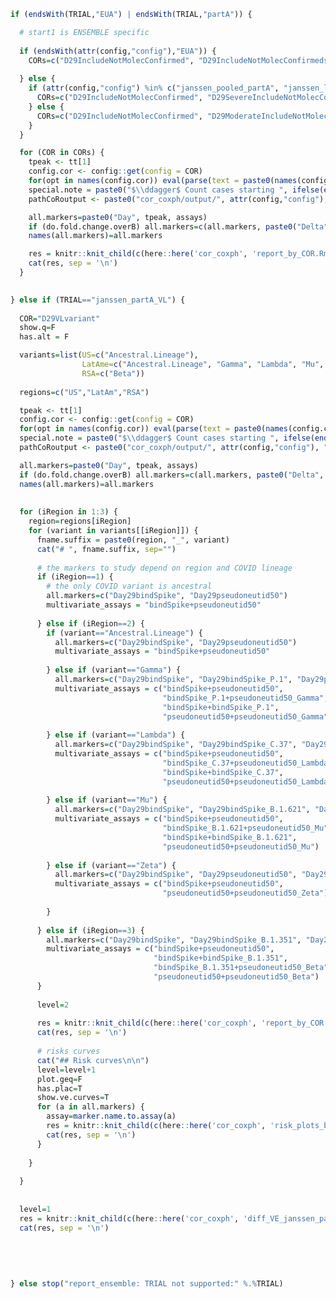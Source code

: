 ```r

if (endsWith(TRIAL,"EUA") | endsWith(TRIAL,"partA")) {

  # start1 is ENSEMBLE specific
    
  if (endsWith(attr(config,"config"),"EUA")) {
    CORs=c("D29IncludeNotMolecConfirmed", "D29IncludeNotMolecConfirmedstart1")
    
  } else {
    if (attr(config,"config") %in% c("janssen_pooled_partA", "janssen_la_partA")) {
      CORs=c("D29IncludeNotMolecConfirmed", "D29SevereIncludeNotMolecConfirmed", "D29ModerateIncludeNotMolecConfirmed")
    } else {
      CORs=c("D29IncludeNotMolecConfirmed", "D29ModerateIncludeNotMolecConfirmed")
    }
  }

  for (COR in CORs) {
    tpeak <- tt[1]
    config.cor <- config::get(config = COR)
    for(opt in names(config.cor)) eval(parse(text = paste0(names(config.cor[opt])," <- config.cor[[opt]]")))
    special.note = paste0("$\\ddagger$ Count cases starting ", ifelse(endsWith(COR,"start1"),1,7), " days post Day 29.")
    pathCoRoutput <- paste0("cor_coxph/output/", attr(config,"config"), "/", COR)

    all.markers=paste0("Day", tpeak, assays)
    if (do.fold.change.overB) all.markers=c(all.markers, paste0("Delta", tpeak, "overB", assays))
    names(all.markers)=all.markers

    res = knitr::knit_child(c(here::here('cor_coxph', 'report_by_COR.Rmd')), quiet = TRUE)
    cat(res, sep = '\n')
  }
  

} else if (TRIAL=="janssen_partA_VL") {
  
  COR="D29VLvariant"
  show.q=F
  has.alt = F

  variants=list(US=c("Ancestral.Lineage"),
                LatAme=c("Ancestral.Lineage", "Gamma", "Lambda", "Mu", "Zeta"),
                RSA=c("Beta"))
  
  regions=c("US","LatAm","RSA")

  tpeak <- tt[1]
  config.cor <- config::get(config = COR)
  for(opt in names(config.cor)) eval(parse(text = paste0(names(config.cor[opt])," <- config.cor[[opt]]")))
  special.note = paste0("$\\ddagger$ Count cases starting ", ifelse(endsWith(COR,"start1"),1,7), " days post Day 29.")
  pathCoRoutput <- paste0("cor_coxph/output/", attr(config,"config"), "/", COR)

  all.markers=paste0("Day", tpeak, assays)
  if (do.fold.change.overB) all.markers=c(all.markers, paste0("Delta", tpeak, "overB", assays))
  names(all.markers)=all.markers
  
    
  for (iRegion in 1:3) {
    region=regions[iRegion]
    for (variant in variants[[iRegion]]) {
      fname.suffix = paste0(region, "_", variant)
      cat("# ", fname.suffix, sep="")
      
      # the markers to study depend on region and COVID lineage
      if (iRegion==1) {
        # the only COVID variant is ancestral
        all.markers=c("Day29bindSpike", "Day29pseudoneutid50")
        multivariate_assays = "bindSpike+pseudoneutid50"
        
      } else if (iRegion==2) {
        if (variant=="Ancestral.Lineage") {
          all.markers=c("Day29bindSpike", "Day29pseudoneutid50")
          multivariate_assays = "bindSpike+pseudoneutid50"
          
        } else if (variant=="Gamma") {
          all.markers=c("Day29bindSpike", "Day29bindSpike_P.1", "Day29pseudoneutid50", "Day29pseudoneutid50_Gamma")
          multivariate_assays = c("bindSpike+pseudoneutid50",
                                  "bindSpike_P.1+pseudoneutid50_Gamma",
                                  "bindSpike+bindSpike_P.1",
                                  "pseudoneutid50+pseudoneutid50_Gamma")
          
        } else if (variant=="Lambda") {
          all.markers=c("Day29bindSpike", "Day29bindSpike_C.37", "Day29pseudoneutid50", "Day29pseudoneutid50_Lambda")
          multivariate_assays = c("bindSpike+pseudoneutid50",
                                  "bindSpike_C.37+pseudoneutid50_Lambda",
                                  "bindSpike+bindSpike_C.37",
                                  "pseudoneutid50+pseudoneutid50_Lambda")
          
        } else if (variant=="Mu") {
          all.markers=c("Day29bindSpike", "Day29bindSpike_B.1.621", "Day29pseudoneutid50", "Day29pseudoneutid50_Mu")
          multivariate_assays = c("bindSpike+pseudoneutid50",
                                  "bindSpike_B.1.621+pseudoneutid50_Mu",
                                  "bindSpike+bindSpike_B.1.621",
                                  "pseudoneutid50+pseudoneutid50_Mu")
          
        } else if (variant=="Zeta") {
          all.markers=c("Day29bindSpike", "Day29pseudoneutid50", "Day29pseudoneutid50_Zeta")
          multivariate_assays = c("bindSpike+pseudoneutid50",
                                  "pseudoneutid50+pseudoneutid50_Zeta")
          
        }
          
      } else if (iRegion==3) {
        all.markers=c("Day29bindSpike", "Day29bindSpike_B.1.351", "Day29pseudoneutid50", "Day29pseudoneutid50_Beta")
        multivariate_assays = c("bindSpike+pseudoneutid50",
                                "bindSpike+bindSpike_B.1.351",
                                "bindSpike_B.1.351+pseudoneutid50_Beta",
                                "pseudoneutid50+pseudoneutid50_Beta")
      }
      
      level=2
      
      res = knitr::knit_child(c(here::here('cor_coxph', 'report_by_COR.Rmd')), quiet = TRUE)
      cat(res, sep = '\n')
      
      # risks curves
      cat("## Risk curves\n\n")
      level=level+1
      plot.geq=F
      has.plac=T
      show.ve.curves=T
      for (a in all.markers) {
        assay=marker.name.to.assay(a)
        res = knitr::knit_child(c(here::here('cor_coxph', 'risk_plots_by_assays.Rmd')), quiet = TRUE)
        cat(res, sep = '\n')
      }
      
    }
    
  }
  
  
  level=1
  res = knitr::knit_child(c(here::here('cor_coxph', 'diff_VE_janssen_partA_VL.Rmd')), quiet = TRUE)
  cat(res, sep = '\n')
  
  
  
  
  
} else stop("report_ensemble: TRIAL not supported:" %.%TRIAL)
```
